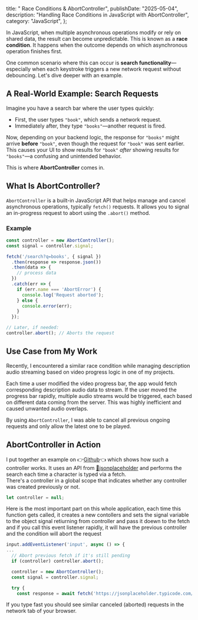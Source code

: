   title: " Race Conditions & AbortController",
  publishDate: "2025-05-04",
  description: "Handling Race Conditions in JavaScript with AbortController",
  category: "JavaScript",
};


In JavaScript, when multiple asynchronous operations modify or rely on shared data, the result can become unpredictable. This is known as a **race condition**. It happens when the outcome depends on which asynchronous operation finishes first.

One common scenario where this can occur is **search functionality**—especially when each keystroke triggers a new network request without debouncing. Let's dive deeper with an example.

## A Real-World Example: Search Requests

Imagine you have a search bar where the user types quickly:

- First, the user types `"book"`, which sends a network request.
- Immediately after, they type `"books"`—another request is fired.

Now, depending on your backend logic, the response for `"books"` might arrive **before** `"book"`, even though the request for `"book"` was sent earlier. This causes your UI to show results for `"book"` *after* showing results for `"books"`—a confusing and unintended behavior.

This is where **AbortController** comes in.

## What Is AbortController?

`AbortController` is a built-in JavaScript API that helps manage and cancel asynchronous operations, typically `fetch()` requests. It allows you to signal an in-progress request to abort using the `.abort()` method.

### Example

```js
const controller = new AbortController();
const signal = controller.signal;

fetch('/search?q=books', { signal })
  .then(response => response.json())
  .then(data => {
    // process data
  })
  .catch(err => {
    if (err.name === 'AbortError') {
      console.log('Request aborted');
    } else {
      console.error(err);
    }
  });

// Later, if needed:
controller.abort(); // Aborts the request
``` 
## Use Case from My Work

Recently, I encountered a similar race condition while managing description audio streaming based on video progress logic in one of my projects.

Each time a user modified the video progress bar, the app would fetch corresponding description audio data to stream. If the user moved the progress bar rapidly, multiple audio streams would be triggered, each based on different data coming from the server. This was highly inefficient and caused unwanted audio overlaps.

By using `AbortController`, I was able to cancel all previous ongoing requests and only allow the latest one to be played.

## AbortController in Action

I put together an example on 👉[Github](https://github.com/Amirali-Khamseh/Race-Condition)👈 which shows how such a controller works. It uses an API from [👥jsonplaceholder](https://jsonplaceholder.typicode.com/) and performs the search each time a character is typed via a fetch.
<br/> There's a controller in a global scope that indicates whether any controller was created previously or not.

```js
let controller = null;
```
Here is the most important part on this whole application, each time this function gets called, it creates a new contollers and sets the signal variable to the object signal retiurning from controller and pass it doewn to the fetch and if you call this event listener rapidly, it will have the previous controller and the condition will abort the request 
```js
input.addEventListener('input', async () => {
...
  // Abort previous fetch if it's still pending
  if (controller) controller.abort();

  controller = new AbortController();
  const signal = controller.signal;

  try {
    const response = await fetch('https://jsonplaceholder.typicode.com/users', { signal });

```
If you type fast you should see similar canceled (aborted) requests in the network tab of your browser.
